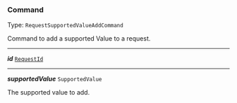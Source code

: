 


### Command

Type: `RequestSupportedValueAddCommand`

Command to add a supported Value to a request.



---

***id*** [`RequestId`](#requestid)

---

***supportedValue*** `SupportedValue`

The supported value to add.


